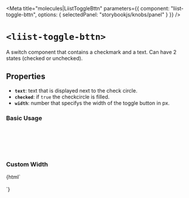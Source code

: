 
<Meta
  title="molecules|LiistToggleBttn"
  parameters={{
    component: "liist-toggle-bttn",
    options: { selectedPanel: "storybookjs/knobs/panel" }
  }}
/>

# `<liist-toggle-bttn>`

A switch component that contains a checkmark and a text. Can have 2 states (checked or unchecked).

## Properties

- **`text`**: text that is displayed next to the check circle.
- **`checked`**: if `true` the checkcircle is filled.
- **`width`**: number that specifys the width of the toggle button in px.

### Basic Usage
<Preview>
  <div width="200">
    <liist-toggle-bttn
      text="delivery"
      checked
    ></liist-toggle-bttn>
    <br></br>
    <liist-toggle-bttn
      text="take-out / curbsite"
    ></liist-toggle-bttn>
    <br></br>
    <liist-toggle-bttn
      text="giftcard"
    ></liist-toggle-bttn>
  </div>
</Preview>

### Custom Width
<Preview>
  <Story name="custom width">
    {html`
      <liist-toggle-bttn
        text="delivery"
        width="550"
        checked
      ></liist-toggle-bttn>
      <br>
      <liist-toggle-bttn
        text="take-out / curbsite"
        width="450"
      ></liist-toggle-bttn>
      <br>
      <liist-toggle-bttn
        text="giftcard"
        width="250"
      ></liist-toggle-bttn>
    `}
  </Story>
</Preview>
